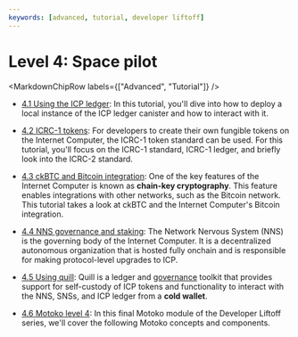 ```yaml
---
keywords: [advanced, tutorial, developer liftoff]
---
```



# Level 4: Space pilot

<MarkdownChipRow labels={["Advanced", "Tutorial"]} />

- [4.1 Using the ICP ledger](/docs/tutorials/developer-liftoff/level-4/4.1-icp-ledger): In this tutorial, you'll dive into how to deploy a local instance of the ICP ledger canister and how to interact with it.


- [4.2 ICRC-1 tokens](/docs/tutorials/developer-liftoff/level-4/4.2-icrc-tokens): For developers to create their own fungible tokens on the Internet Computer, the ICRC-1 token standard can be used. For this tutorial, you'll focus on the ICRC-1 standard, ICRC-1 ledger, and briefly look into the ICRC-2 standard.

- [4.3 ckBTC and Bitcoin integration](/docs/tutorials/developer-liftoff/level-4/4.3-ckbtc-and-bitcoin): One of the key features of the Internet Computer is known as **chain-key cryptography**. This feature enables integrations with other networks, such as the Bitcoin network. This tutorial takes a look at ckBTC and the Internet Computer's Bitcoin integration.

- [4.4 NNS governance and staking](/docs/tutorials/developer-liftoff/level-4/4.4-nns-governance): The Network Nervous System (NNS) is the governing body of the Internet Computer. It is a decentralized autonomous organization that is hosted fully onchain and is responsible for making protocol-level upgrades to ICP.

- [4.5 Using quill](/docs/tutorials/developer-liftoff/level-4/4.5-using-quill): Quill is a ledger and [governance](https://learn.internetcomputer.org/hc/en-us/articles/34574082263700-Tokenomics-Governance) toolkit that provides support for self-custody of ICP tokens and functionality to interact with the NNS, SNSs, and ICP ledger from a **cold wallet**.

- [4.6 Motoko level 4](/docs/tutorials/developer-liftoff/level-4/4.6-motoko-lvl4): In this final Motoko module of the Developer Liftoff series, we'll cover the following Motoko concepts and components.